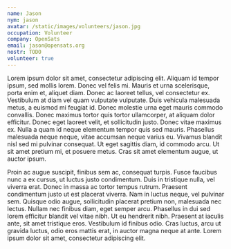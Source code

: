 ```yaml
---
name: Jason
nym: jason
avatar: /static/images/volunteers/jason.jpg
occupation: Volunteer
company: OpenSats
email: jason@opensats.org
nostr: TODO
volunteer: true
---
```


Lorem ipsum dolor sit amet, consectetur adipiscing elit. Aliquam id tempor
ipsum, sed mollis lorem. Donec vel felis mi. Mauris et urna scelerisque, porta
enim et, aliquet diam. Donec ac laoreet tellus, vel consectetur ex. Vestibulum
at diam vel quam vulputate vulputate. Duis vehicula malesuada metus, a euismod
mi feugiat id. Donec molestie urna eget mauris commodo convallis. Donec maximus
tortor quis tortor ullamcorper, at aliquam dolor efficitur. Donec eget laoreet
velit, et sollicitudin justo. Donec vitae maximus ex. Nulla a quam id neque
elementum tempor quis sed mauris. Phasellus malesuada neque neque, vitae
accumsan neque varius eu. Vivamus blandit nisl sed mi pulvinar consequat. Ut
eget sagittis diam, id commodo arcu. Ut sit amet pretium mi, et posuere metus.
Cras sit amet elementum augue, ut auctor ipsum.

Proin ac augue suscipit, finibus sem ac, consequat turpis. Fusce faucibus nunc a
ex cursus, ut luctus justo condimentum. Duis in tristique nulla, vel viverra
erat. Donec in massa ac tortor tempus rutrum. Praesent condimentum justo ut est
placerat viverra. Nam in luctus neque, vel pulvinar sem. Quisque odio augue,
sollicitudin placerat pretium non, malesuada nec lectus. Nullam nec finibus
diam, eget semper arcu. Phasellus in dui sed lorem efficitur blandit vel vitae
nibh. Ut eu hendrerit nibh. Praesent at iaculis ante, sit amet tristique eros.
Vestibulum id finibus odio. Cras luctus, arcu ut gravida luctus, odio eros
mattis erat, in auctor magna neque at ante. Lorem ipsum dolor sit amet,
consectetur adipiscing elit.
